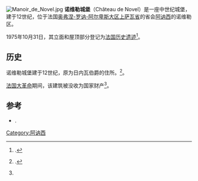 [[File:Manoir_de_Novel.jpg|right]]
'''诺维勒城堡'''（Château de Novel）是一座中世纪城堡，建于12世纪，位于法国[[奥弗涅-罗讷-阿尔卑斯大区|奥弗涅-罗讷-阿尔卑斯大区]][[上萨瓦省|上萨瓦省]]的省会[[阿讷西|阿讷西]]的诺维勒区。

1975年10月31日，其立面和屋顶部分登记为[[法国历史遗迹|法国历史遗迹]]<ref name=PA00118357>{{Base Mérimée|PA00118357|Manoir de Novel}}.</ref>。

== 历史 ==
诺维勒城堡建于12世纪，原为日内瓦伯爵的住所。<ref name=Regat-Aubert>{{harvsp|Christian Regat - François Aubert|1999|p=20-21}}.</ref>。

[[法国大革命|法国大革命]]期间，该建筑被没收为国家财产<ref name=Regat-Aubert/>。

== 参考 ==
*{{ouvrage|language=Fr|first1=Christian|last1=Regat|first2=François|last2=Aubert|title= Châteaux de Haute-Savoie |editor=Cabèdita|year=1999|pages=20-21|isbn=978-2-8829-5117-5}}.
{{Reflist}}
[[Category:阿讷西|Category:阿讷西]]